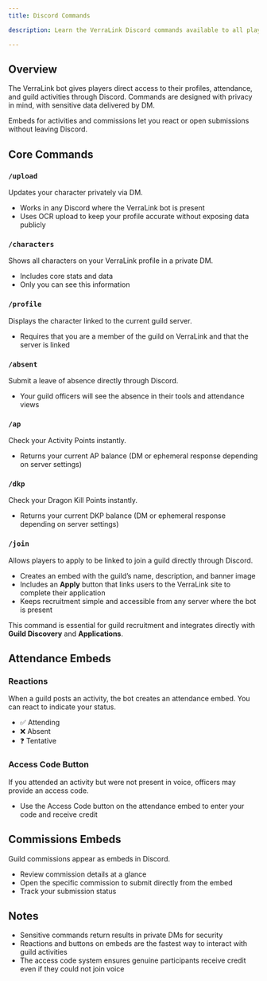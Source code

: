 ```yaml
---
title: Discord Commands

description: Learn the VerraLink Discord commands available to all players. Update your character privately, view profiles, submit absences, check DKP and AP, and interact with activities and commissions directly from Discord.

---
```


## Overview
The VerraLink bot gives players direct access to their profiles, attendance, and guild activities through Discord. Commands are designed with privacy in mind, with sensitive data delivered by DM.

Embeds for activities and commissions let you react or open submissions without leaving Discord.

## Core Commands

### `/upload`
Updates your character privately via DM.  
- Works in any Discord where the VerraLink bot is present  
- Uses OCR upload to keep your profile accurate without exposing data publicly

### `/characters`
Shows all characters on your VerraLink profile in a private DM.  
- Includes core stats and data  
- Only you can see this information

### `/profile`
Displays the character linked to the current guild server.  
- Requires that you are a member of the guild on VerraLink and that the server is linked

### `/absent`
Submit a leave of absence directly through Discord.  
- Your guild officers will see the absence in their tools and attendance views

### `/ap`
Check your Activity Points instantly.  
- Returns your current AP balance (DM or ephemeral response depending on server settings)

### `/dkp`
Check your Dragon Kill Points instantly.  
- Returns your current DKP balance (DM or ephemeral response depending on server settings)

### `/join`
Allows players to apply to be linked to join a guild directly through Discord.  

- Creates an embed with the guild’s name, description, and banner image  
- Includes an **Apply** button that links users to the VerraLink site to complete their application   
- Keeps recruitment simple and accessible from any server where the bot is present  

This command is essential for guild recruitment and integrates directly with **Guild Discovery** and **Applications**.  

## Attendance Embeds

### Reactions
When a guild posts an activity, the bot creates an attendance embed. You can react to indicate your status.  
- ✅ Attending  
- ❌ Absent  
- ❓ Tentative

### Access Code Button
If you attended an activity but were not present in voice, officers may provide an access code.  
- Use the Access Code button on the attendance embed to enter your code and receive credit

## Commissions Embeds
Guild commissions appear as embeds in Discord.  
- Review commission details at a glance  
- Open the specific commission to submit directly from the embed  
- Track your submission status

## Notes
- Sensitive commands return results in private DMs for security  
- Reactions and buttons on embeds are the fastest way to interact with guild activities  
- The access code system ensures genuine participants receive credit even if they could not join voice
